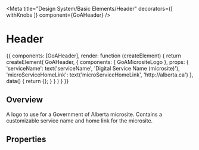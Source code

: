

<Meta title="Design System/Basic Elements/Header" 
  decorators={[
    withKnobs
  ]}
  component={GoAHeader} />

# Header

<!-- 
  This syntax isn't the greatest... It supposedly works with template and props properties, but I could not get it to work.
-->
<Preview>
  <Story name="Header" height={100}>
    {{
      components: [GoAHeader],
      render: function (createElement) {
        return createElement(
          GoAHeader, {
            components: { GoAMicrositeLogo },
            props: {
              'serviceName': text('serviceName', 'Digital Service Name (microsite)'),
              'microServiceHomeLink': text('microServiceHomeLink', 'http://alberta.ca')              
            },
            data() {
              return {};
            }
          }
        )
      }
    }}
  </Story>
</Preview>

## Overview

A logo to use for a Government of Alberta microsite.  Contains a customizable service name and home link for the microsite.

## Properties

